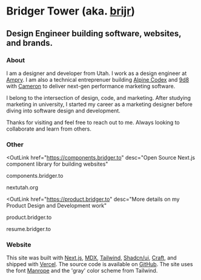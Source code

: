 
# Bridger Tower <span className="text-muted-foreground">(aka. [brijr](https://github.com/brijr))</span>

## Design Engineer building software, websites, and brands.

<PortfolioLinks />

### About

I am a designer and developer from Utah. I work as a design engineer at [Ampry](https://ampry.com). I am also a technical entreprenuer building [Alpine Codex](https://alpinecodex.com) and [9d8](https://9d8.dev) with [Cameron](https://cameron.so) to deliver next-gen performance marketing software.

I belong to the intersection of design, code, and marketing. After studying marketing in university, I started my career as a marketing designer before diving into software design and development.

Thanks for visiting and feel free to reach out to me. Always looking to collaborate and learn from others.

### Other

<OutLink
  href="https://components.bridger.to"
  desc="Open Source Next.js component library for building websites"
>
  components.bridger.to
</OutLink>

<OutLink href="https://nextutah.org" desc="Next.js Utah Dev Community">
  nextutah.org
</OutLink>

<OutLink
  href="https://product.bridger.to"
  desc="More details on my Product Design and Development work"
>
  product.bridger.to
</OutLink>

<OutLink href="https://resume.bridger.to" desc="My resume and work experience">
  resume.bridger.to
</OutLink>

### Website

This site was built with [Next.js](https://nextjs.org), [MDX](https://mdxjs.com), [Tailwind](https://tailwindcss.com), [Shadcn/ui](https://ui.shadcn.com), [Craft](https://github.com/brijr/craft), and shipped with [Vercel](https://vercel.com). The source code is available on [GitHub](https://github.com/brijr/home). The site uses the font [Manrope](https://www.gent.media/manrope) and the 'gray' color scheme from Tailwind.
